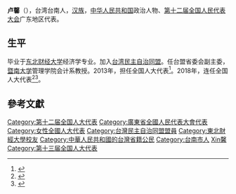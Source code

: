 '''卢馨'''（{{bd|1963年||}}），台湾台南人，[[汉族|汉族]]，[[中华人民共和国|中华人民共和国]]政治人物、[[第十二届全国人民代表大会|第十二届全国人民代表大会]]广东地区代表。

== 生平 ==
毕业于[[东北财经大学|东北财经大学]]经济学专业。加入[[台湾民主自治同盟|台湾民主自治同盟]]。任台盟省委会副主委，[[暨南大学|暨南大学]]管理学院会计系教授。2013年，担任全国人大代表<ref>{{cite news|title=全国人大代表信息-卢馨|url=http://210.82.31.1:8084/delegate/viewDelegate.action?dbid=121776|accessdate=2013-04-05|newspaper=全国人大网|archive-url=https://web.archive.org/web/20160305225042/http://www.npc.gov.cn/delegate/viewDelegate.action?dbid=121776|archive-date=2016-03-05|dead-url=yes}}</ref>。2018年，连任全国人大代表<ref>{{Cite web|url=http://www.gd.xinhuanet.com/newscenter/2017-12/07/c_1122070485.htm|title=关于广东省十三届全国人大代表候选人人选（含后备人选）推荐名单的公示公告- 新华网|accessdate=2018-03-25|work=www.gd.xinhuanet.com|archive-url=https://web.archive.org/web/20180221193717/http://www.gd.xinhuanet.com/newscenter/2017-12/07/c_1122070485.htm|archive-date=2018-02-21|dead-url=yes}}</ref><ref>{{Cite web|title=（受权发布）中华人民共和国第十三届全国人民代表大会代表名单-中新网|url=http://www.chinanews.com/gn/2018/02-25/8453959.shtml|accessdate=2021-02-13|work=中新网|archive-date=2018-02-27|archive-url=https://web.archive.org/web/20180227031724/http://www.chinanews.com/gn/2018/02-25/8453959.shtml|dead-url=no}}</ref>。
==參考文獻==
{{reflist}}

{{DEFAULTSORT:Lu盧}}
[[Category:第十二届全国人大代表|Category:第十二届全国人大代表]]
[[Category:廣東省全國人民代表大會代表|Category:廣東省全國人民代表大會代表]]
[[Category:女性全國人大代表|Category:女性全國人大代表]]
[[Category:台灣民主自治同盟盟員|Category:台灣民主自治同盟盟員]]
[[Category:東北財經大學校友|Category:東北財經大學校友]]
[[Category:中華人民共和國的台灣省籍公民|Category:中華人民共和國的台灣省籍公民]]
[[Category:台南市人|Category:台南市人]]
[[Category:盧姓|Xin馨]]
[[Category:第十三届全国人大代表|Category:第十三届全国人大代表]]


{{中国政治人物小作品}}